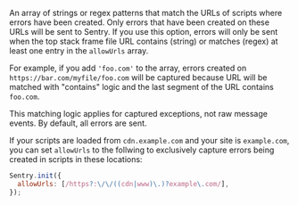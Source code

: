 An array of strings or regex patterns that match the URLs of scripts where errors have been created.
Only errors that have been created on these URLs will be sent to Sentry.
If you use this option, errors will only be sent when the top stack frame file URL contains (string) or matches (regex) at least one entry in the `allowUrls` array.

For example, if you add `'foo.com'` to the array, errors created on `https://bar.com/myfile/foo.com` will be captured because URL will be matched with "contains" logic and the last segment of the URL contains `foo.com`.

This matching logic applies for captured exceptions, not raw message events. By default, all errors are sent.

If your scripts are loaded from `cdn.example.com` and your site is `example.com`, you can set `allowUrls` to the follwing to exclusively capture errors being created in scripts in these locations:

```javascript
Sentry.init({
  allowUrls: [/https?:\/\/((cdn|www)\.)?example\.com/],
});
```
